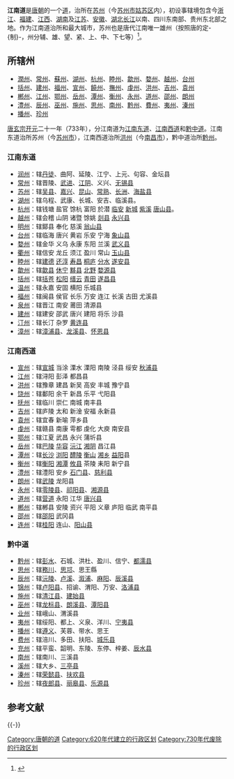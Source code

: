 {{noteTA
|1=zh-hans:余干; zh-hant:餘干
}}'''江南道'''是[[唐朝|唐朝]]的一个[[道_(行政區劃)|道]]，治所在[[苏州_(隋朝)|苏州]]（今[[苏州市|苏州市]][[姑苏区|姑苏区]]内），初设事辖境包含今[[浙江|浙江]]、[[福建|福建]]、[[江西|江西]]、[[湖南|湖南]]及[[江苏|江苏]]、[[安徽|安徽]]、[[湖北|湖北]][[长江|长江]]以南、四川东南部、贵州东北部之地。作为江南道治所和最大城市，苏州也是唐代江南唯一雄州（按照唐的定-{制}-，州分辅、雄、望、紧、上、中、下七等）<ref>{{cite journal|author=刘丽|title="江南第一雄州"的形成——从财赋能力看中唐以后苏州的崛起|journal=江西社会科学|year=2010|issue=12|url=http://d.wanfangdata.com.cn/periodical_jxshkx201012028.aspx|access-date=2013-09-06|archive-date=2021-03-11|archive-url=https://web.archive.org/web/20210311110331/http://d.wanfangdata.com.cn/periodical_jxshkx201012028.aspx|dead-url=no}}</ref>。

== 所辖州 ==
*[[潤州|潤州]]、[[常州|常州]]、[[蘇州|蘇州]]、[[湖州|湖州]]、[[杭州|杭州]]、[[睦州|睦州]]、[[歙州|歙州]]、[[婺州|婺州]]、[[越州|越州]]、[[台州|台州]]
*[[括州|括州]]、[[建州|建州]]、[[福州|福州]]、[[宣州|宣州]]、[[饒州|饒州]]、[[撫州|撫州]]、[[虔州|虔州]]、[[洪州|洪州]]、[[吉州|吉州]]、[[袁州|袁州]]
*[[郴州|郴州]]、[[江州|江州]]、[[鄂州|鄂州]]、[[岳州|岳州]]、[[潭州|潭州]]、[[衡州|衡州]]、[[永州|永州]]、[[道州|道州]]、[[邵州|邵州]]、[[朗州|朗州]]
*[[澧州|澧州]]、[[辰州|辰州]]、[[巫州|巫州]]、[[施州|施州]]、[[思州|思州]]、[[南州_(黔中道)|南州]]、[[黔州|黔州]]、[[費州|費州]]、[[夷州|夷州]]、[[溱州|溱州]]
*[[播州|播州]]、[[珍州|珍州]]

[[唐玄宗|唐玄宗]][[开元|开元]]二十一年（733年），分江南道为[[江南东道|江南东道]]、[[江南西道|江南西道]]和[[黔中道|黔中道]]。江南东道治所苏州（今[[苏州市|苏州市]]），江南西道治所[[洪州|洪州]]（今[[南昌市|南昌市]]），黔中道治所[[黔州|黔州]]。

=== 江南东道 ===
*[[润州_(隋朝)|润州]]：辖[[丹徒|丹徒]]、曲阿、延陵、江宁、上元、句容、金坛县
*[[常州_(江苏)|常州]]：辖晋陵、[[武进|武进]]、[[江阴|江阴]]、义兴、[[无锡县|无锡县]]
*[[苏州_(隋朝)|苏州]]：辖[[吴县|吴县]]、[[嘉兴|嘉兴]]、[[昆山|昆山]]、[[常熟|常熟]]、[[长洲县|长洲]]、[[海盐县|海盐县]]
*[[湖州|湖州]]：辖乌程、武康、长城、安吉、临溪县。
*[[杭州|杭州]]：辖钱塘 盐官 馀杭 富阳 於潜 [[临安|临安]] [[新登縣|新城]] [[紫溪|紫溪]] [[唐山县_(唐朝)|唐山县]]。
*[[越州|越州]]：辖会稽 山阴 诸暨 馀姚 [[剡县|剡县]] [[永兴县|永兴县]]
*[[明州_(开元)|明州]]：辖鄮县 奉化 慈溪 [[翁山县|翁山县]]
*[[台州|台州]]：辖临海 唐兴 黄岩 乐安 宁海 [[象山县|象山县]]
*[[婺州|婺州]]：辖金华 义乌 永康 东阳 兰溪 [[武义县|武义县]]
*[[衢州|衢州]]：辖信安 龙丘 须江 盈川 常山 [[玉山县|玉山县]]
*[[睦州|睦州]]：辖[[建德|建德]] [[还淳|还淳]] [[寿昌|寿昌]] [[桐庐|桐庐]] [[分水|分水]] [[遂安县|遂安县]]
*[[歙州|歙州]]：辖[[歙县|歙县]] [[休宁|休宁]] [[黟县|黟县]] [[北野|北野]] [[婺源县|婺源县]]
*[[括州|括州]]：辖[[括苍|括苍]] [[松阳|松阳]] [[缙云|缙云]] [[青田|青田]] [[遂昌县|遂昌县]]
*[[温州|温州]]：辖永嘉 安固 横阳 乐城县
*[[福州|福州]]：辖闽县 侯官 长乐 万安 连江 长溪 古田 尤溪县
*[[泉州|泉州]]：辖晋江 南安 莆田 清源县
*[[建州|建州]]：辖建安 邵武 唐兴 建阳 将乐 沙县
*[[汀州|汀州]]：辖长汀 杂罗 [[黄连县|黄连县]]
*[[漳州|漳州]]：辖[[漳浦县|漳浦县]]、[[龙溪县|龙溪县]]、[[怀恩县|怀恩县]]

=== 江南西道 ===

*[[宣州|宣州]]：辖[[宣城|宣城]] 当涂 溧水 溧阳 南陵 泾县 绥安 [[秋浦县|秋浦县]]
*[[江州|江州]]：辖浔阳 彭泽 都昌县
*[[洪州|洪州]]：辖豫章 建昌 新吴 高安 丰城 豫宁县
*[[饶州|饶州]]：辖鄱阳 余干 新昌 乐平 弋阳县
*[[抚州|抚州]]：辖临川 崇仁 南城 南丰县
*[[吉州|吉州]]：辖庐陵 太和 新淦 安福 永新县
*[[袁州|袁州]]：辖宜春 新喻 萍乡县
*[[虔州|虔州]]：辖赣县 南康 雩都 虔化 大庾 南安县
*[[鄂州|鄂州]]：辖江夏 武昌 永兴 蒲圻县
*[[岳州|岳州]]：辖[[巴陵|巴陵]] [[华容|华容]] [[沅江|沅江]] [[湘阴|湘阴]] 昌江县
*[[潭州|潭州]]：辖[[长沙|长沙]] [[浏阳|浏阳]] [[醴陵|醴陵]] [[衡山|衡山]] [[湘乡|湘乡]] [[益阳|益阳]]县
*[[衡州|衡州]]：辖[[衡阳|衡阳]] [[湘潭|湘潭]] [[攸县|攸县]] 茶陵 耒阳 新宁县
*[[澧州|澧州]]：辖澧阳 安乡 [[石门县|石门县]]、[[慈利县|慈利县]]
*[[朗州|朗州]]：辖[[武陵|武陵]] 龙阳县
*[[永州|永州]]：辖[[零陵县|零陵县]]、[[祁阳县|祁阳县]]、[[湘源县|湘源县]]
*[[道州|道州]]：辖[[营道|营道]] 永阳 江华 [[唐兴县|唐兴县]]
*[[郴州|郴州]]：辖郴县 安陵 资兴 平阳 义章 庐阳 临武 南平县
*[[邵州|邵州]]：辖[[邵阳|邵阳]] 武冈县
*[[连州|连州]]：辖[[桂阳|桂阳]] 连山、[[阳山县|阳山县]]

=== 黔中道 ===
*[[黔州|黔州]]：辖[[彭水|彭水]]、石城、洪杜、盈川、信宁、[[都濡县|都濡县]]
*[[思州|思州]]：辖[[務川|務川]]、[[思邛|思邛]]、思王縣
*[[辰州|辰州]]：辖[[沅陵|沅陵]]、[[卢溪|卢溪]]、[[溆浦|溆浦]]、[[麻阳|麻阳]]、[[辰溪县|辰溪县]]
*[[锦州|锦州]]：辖[[卢阳县|卢阳县]]、招谕、渭阳、万安、[[洛浦县|洛浦县]]
*[[施州|施州]]：辖[[清江县|清江县]]、[[建始县|建始县]]
*[[巫州|巫州]]：辖[[龙标县|龙标县]]、[[朗溪县|朗溪县]]、[[潭阳县|潭阳县]]
*[[业州|业州]]：辖峨山、渭溪县
*[[夷州|夷州]]：辖绥阳、都上、义泉、洋川、[[宁夷县|宁夷县]]
*[[播州|播州]]：辖[[遵义|遵义]]、芙蓉、带水、思王
*[[费州|费州]]：辖涪川、多田、扶阳、[[城乐县|城乐县]]
*[[充州|充州]]：辖平蛮、韶明、东陵、东停、梓姜、[[辰水县|辰水县]]
*[[南州_(黔中道)|南州]]：辖南川、三溪县
*[[溪州_(武周)|溪州]]：辖大乡、[[三亭县|三亭县]]
*[[溱州|溱州]]：辖[[荣懿县|荣懿县]]、[[扶欢县|扶欢县]]
*[[珍州|珍州]]：辖[[夜郎县|夜郎县]]、[[丽皋县|丽皋县]]、[[乐源县|乐源县]]

== 参考文献 ==
{{reflist}}
{{-}}
{{贞观十道|state=collapsed}}

[[Category:唐朝的道|Category:唐朝的道]]
[[Category:620年代建立的行政区划|Category:620年代建立的行政区划]]
[[Category:730年代废除的行政区划|Category:730年代废除的行政区划]]
